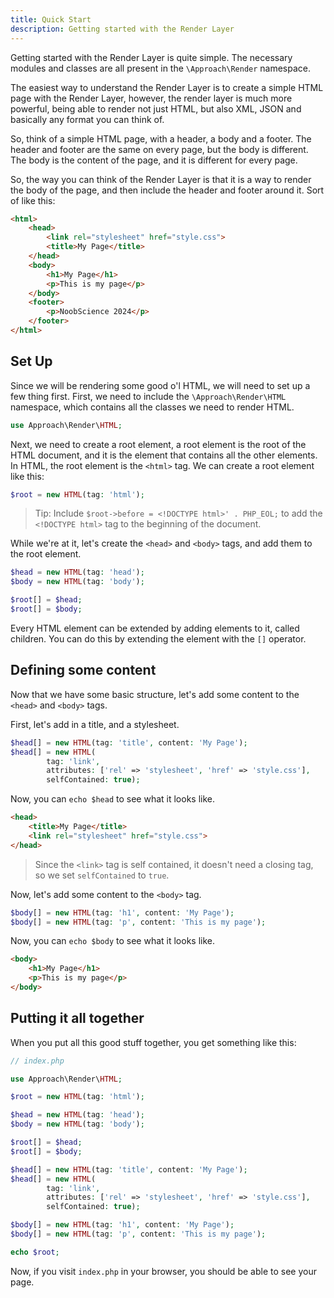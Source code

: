 ```yaml
---
title: Quick Start
description: Getting started with the Render Layer
---
```


Getting started with the Render Layer is quite simple. The necessary modules and classes are all
present in the `\Approach\Render` namespace.

The easiest way to understand the Render Layer is to create a simple HTML page with the Render Layer, however,
the render layer is much more powerful, being able to render not just HTML, but also XML, JSON and basically any format 
you can think of.

So, think of a simple HTML page, with a header, a body and a footer. The header and footer are the same on every page,
but the body is different. The body is the content of the page, and it is different for every page.

So, the way you can think of the Render Layer is that it is a way to render the body of the page, and then include
the header and footer around it.
Sort of like this:
    
```html
<html>
    <head>
        <link rel="stylesheet" href="style.css">
        <title>My Page</title>
    </head>
    <body>
        <h1>My Page</h1>
        <p>This is my page</p>
    </body>
    <footer>
        <p>NoobScience 2024</p>
    </footer>
</html>
```

## Set Up

Since we will be rendering some good o'l HTML, we will need to set up a few thing first. First, we need to include the 
`\Approach\Render\HTML` namespace, which contains all the classes we need to render HTML.

```php
use Approach\Render\HTML;
```

Next, we need to create a root element, a root element is the root of the HTML document, and it is the element that
contains all the other elements. In HTML, the root element is the `<html>` tag. We can create a root element like this:

```php
$root = new HTML(tag: 'html');
```

> Tip: Include `$root->before = <!DOCTYPE html>' . PHP_EOL;` to add the `<!DOCTYPE html>` tag to the beginning of the
> document.

While we're at it, let's create the `<head>` and `<body>` tags, and add them to the root element.

```php
$head = new HTML(tag: 'head');
$body = new HTML(tag: 'body');

$root[] = $head;
$root[] = $body;
```

Every HTML element can be extended by adding elements to it, called children. You can do this by extending
the element with the `[]` operator. 

## Defining some content

Now that we have some basic structure, let's add some content to the `<head>` and `<body>` tags.

First, let's add in a title, and a stylesheet.

```php
$head[] = new HTML(tag: 'title', content: 'My Page');
$head[] = new HTML(
        tag: 'link', 
        attributes: ['rel' => 'stylesheet', 'href' => 'style.css'], 
        selfContained: true);
```

Now, you can `echo $head` to see what it looks like.

```html
<head>
    <title>My Page</title>
    <link rel="stylesheet" href="style.css">
</head>
```

> Since the `<link>` tag is self contained, it doesn't need a closing tag, so we set `selfContained` to `true`.

Now, let's add some content to the `<body>` tag.

```php
$body[] = new HTML(tag: 'h1', content: 'My Page');
$body[] = new HTML(tag: 'p', content: 'This is my page');
```

Now, you can `echo $body` to see what it looks like.

```html
<body>
    <h1>My Page</h1>
    <p>This is my page</p>
</body>
```

## Putting it all together

When you put all this good stuff together, you get something like this:

```php
// index.php

use Approach\Render\HTML;

$root = new HTML(tag: 'html');

$head = new HTML(tag: 'head');
$body = new HTML(tag: 'body');

$root[] = $head;
$root[] = $body;

$head[] = new HTML(tag: 'title', content: 'My Page');
$head[] = new HTML(
        tag: 'link', 
        attributes: ['rel' => 'stylesheet', 'href' => 'style.css'], 
        selfContained: true);

$body[] = new HTML(tag: 'h1', content: 'My Page');
$body[] = new HTML(tag: 'p', content: 'This is my page');

echo $root;
```

Now, if you visit `index.php` in your browser, you should be able to see your page.